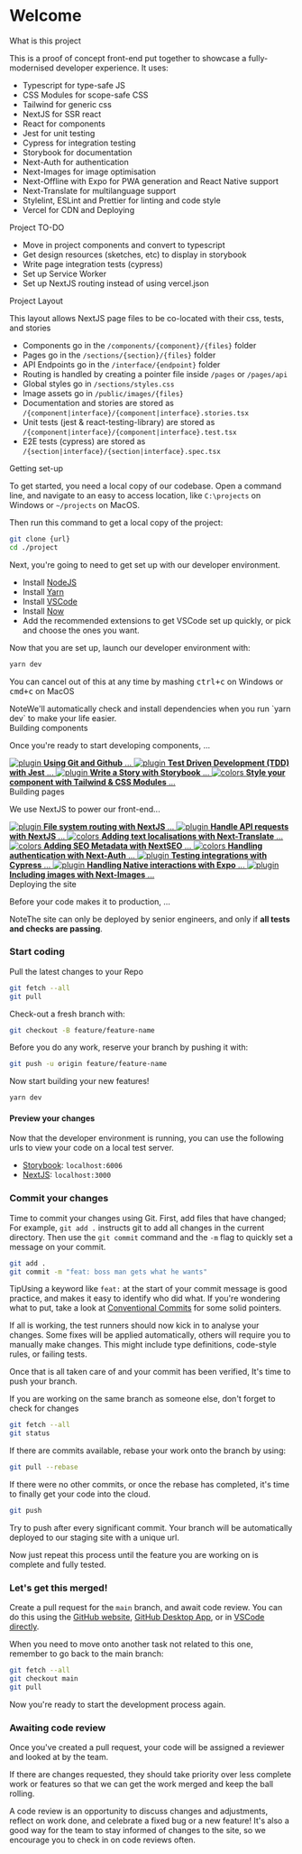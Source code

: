 

<Meta title="Introduction" />

<style>{`
  .subheading {
    --mediumdark: '#999999';
    font-weight: 900;
    font-size: 13px;
    color: #999;
    letter-spacing: 6px;
    line-height: 24px;
    text-transform: uppercase;
    margin-bottom: 12px;
    margin-top: 40px;
  }

  .link-list {
    display: grid;
    grid-template-columns: 1fr;
    grid-template-rows: 1fr 1fr;
    row-gap: 10px;
  }

  @media (min-width: 620px) {
    .link-list {
      row-gap: 20px;
      column-gap: 20px;
      grid-template-columns: 1fr 1fr;
    }
  }

  @media all and (-ms-high-contrast:none) {
  .link-list {
      display: -ms-grid;
      -ms-grid-columns: 1fr 1fr;
      -ms-grid-rows: 1fr 1fr;
    }
  }

  .link-item {
    display: block;
    padding: 20px 30px 20px 15px;
    border: 1px solid #00000010;
    border-radius: 5px;
    transition: background 150ms ease-out, border 150ms ease-out, transform 150ms ease-out;
    color: #333333;
    display: flex;
    align-items: flex-start;
  }

  .link-item:hover {
    border-color: #1EA7FD50;
    transform: translate3d(0, -3px, 0);
    box-shadow: rgba(0, 0, 0, 0.08) 0 3px 10px 0;
  }

  .link-item:active {
    border-color: #1EA7FD;
    transform: translate3d(0, 0, 0);
  }

  .link-item strong {
    font-weight: 700;
    display: block;
    margin-bottom: 2px;
  }
  
  .link-item img {
    height: 40px;
    width: 40px;
    margin-right: 15px;
    flex: none;
  }

  .link-item span {
    font-size: 14px;
    line-height: 20px;
  }

  .tip {
    display: inline-block;
    border-radius: 1em;
    font-size: 11px;
    line-height: 12px;
    font-weight: 700;
    background: #E7FDD8;
    color: #66BF3C;
    padding: 4px 12px;
    margin-right: 10px;
    vertical-align: top;
  }

  .tip-wrapper {
    font-size: 13px;
    line-height: 20px;
    margin-top: 40px;
    margin-bottom: 40px;
  }

  .tip-wrapper code {
    font-size: 12px;
    display: inline-block;
  }

  
`}</style>

# Welcome


<div class="subheading">What is this project</div>

This is a proof of concept front-end put together to showcase a fully-modernised
developer experience. It uses:

- Typescript for type-safe JS
- CSS Modules for scope-safe CSS
- Tailwind for generic css
- NextJS for SSR react
- React for components
- Jest for unit testing
- Cypress for integration testing
- Storybook for documentation
- Next-Auth for authentication
- Next-Images for image optimisation
- Next-Offline with Expo for PWA generation and React Native support
- Next-Translate for multilanguage support
- Stylelint, ESLint and Prettier for linting and code style
- Vercel for CDN and Deploying

<div class="subheading">Project TO-DO</div>

- Move in project components and convert to typescript
- Get design resources (sketches, etc) to display in storybook
- Write page integration tests (cypress)
- Set up Service Worker
- Set up NextJS routing instead of using vercel.json

<div class="subheading">Project Layout</div>

This layout allows NextJS page files to be co-located with their css, tests, and stories

- Components go in the `/components/{component}/{files}` folder
- Pages go in the `/sections/{section}/{files}` folder
- API Endpoints go in the `/interface/{endpoint}` folder
- Routing is handled by creating a pointer file inside `/pages` or `/pages/api`
- Global styles go in `/sections/styles.css`
- Image assets go in `/public/images/{files}`
- Documentation and stories are stored as `/{component|interface}/{component|interface}.stories.tsx`
- Unit tests (jest & react-testing-library) are stored as `/{component|interface}/{component|interface}.test.tsx`
- E2E tests (cypress) are stored as `/{section|interface}/{section|interface}.spec.tsx`

<div class="subheading">Getting set-up</div>

To get started, you need a local copy of our codebase.
Open a command line, and navigate to an easy to access location,
like `C:\projects` on Windows or `~/projects` on MacOS.

Then run this command to get a local copy of the project:
```bash
git clone {url}
cd ./project
```

Next, you're going to need to get set up with our developer environment.

- Install [NodeJS](https://nodejs.org/en/download/)
- Install [Yarn](https://yarnpkg.com/getting-started/install)
- Install [VSCode](https://code.visualstudio.com/)
- Install [Now](https://now.sh/)
- Add the recommended extensions to get VSCode set up quickly, or pick and choose the ones you want.

Now that you are set up, launch our developer environment with:
```bash
yarn dev
```
You can cancel out of this at any time by mashing <kbd>ctrl+c</kbd> on Windows or <kbd>cmd+c</kbd> on MacOS

<div class="tip-wrapper">
  <span class="tip">Note</span>We'll automatically check and install dependencies when you run `yarn dev` to make your life easier.
</div>


<div class="subheading">Building components</div>

Once you're ready to start developing components, ...

<div class="link-list">
  <a class="link-item" href="" target="_blank">
    <img src={Plugin} alt="plugin" />
    <span>
      <strong>Using Git and Github</strong>
      ...
    </span>
  </a>

  <a class="link-item" href="" target="_blank">
    <img src={Plugin} alt="plugin" />
    <span>
      <strong>Test Driven Development (TDD) with Jest</strong>
      ...
    </span>
  </a>

  <a class="link-item" href="" target="_blank">
    <img src={StackAlt} alt="plugin" />
    <span>
      <strong>Write a Story with Storybook</strong>
      ...
    </span>
  </a>

  <a class="link-item" href="" target="_blank">
    <img src={Colors} alt="colors" />
    <span>
      <strong>Style your component with Tailwind &amp; CSS Modules</strong>
      ...
    </span>
  </a>
</div>

<div class="subheading">Building pages</div>

We use NextJS to power our front-end...

<div class="link-list">
  <a class="link-item" href="" target="_blank">
    <img src={Flow} alt="plugin" />
    <span>
      <strong>File system routing with NextJS</strong>
      ...
    </span>
  </a>

  <a class="link-item" href="" target="_blank">
    <img src={Direction} alt="plugin" />
    <span>
      <strong>Handle API requests with NextJS</strong>
      ...
    </span>
  </a>

  <a class="link-item" href="" target="_blank">
    <img src={Comments} alt="colors" />
    <span>
      <strong>Adding text localisations with Next-Translate</strong>
      ...
    </span>
  </a>

  <a class="link-item" href="" target="_blank">
    <img src={Comments} alt="colors" />
    <span>
      <strong>Adding SEO Metadata with NextSEO</strong>
      ...
    </span>
  </a>

  <a class="link-item" href="" target="_blank">
    <img src={Comments} alt="colors" />
    <span>
      <strong>Handling authentication with Next-Auth</strong>
      ...
    </span>
  </a>

  <a class="link-item" href="" target="_blank">
    <img src={Plugin} alt="plugin" />
    <span>
      <strong>Testing integrations with Cypress</strong>
      ...
    </span>
  </a>

  <a class="link-item" href="" target="_blank">
    <img src={Plugin} alt="plugin" />
    <span>
      <strong>Handling Native interactions with Expo</strong>
      ...
    </span>
  </a>


  <a class="link-item" href="" target="_blank">
    <img src={Plugin} alt="plugin" />
    <span>
      <strong>Including images with Next-Images</strong>
      ...
    </span>
  </a>
</div>

<div class="subheading">Deploying the site</div>

Before your code makes it to production, ...

<div class="tip-wrapper">
  <span class="tip">Note</span>The site can only be deployed by senior engineers, and only if <strong>all tests and checks are passing</strong>.
</div>

### Start coding

Pull the latest changes to your Repo
```bash
git fetch --all
git pull
```

Check-out a fresh branch with:
```bash
git checkout -B feature/feature-name
```
Before you do any work, reserve your branch by pushing it with:
```bash
git push -u origin feature/feature-name
```

Now start building your new features!
```bash
yarn dev
```

#### Preview your changes

Now that the developer environment is running, you can use the following urls to
view your code on a local test server.

- [Storybook](http://localhost:6006): `localhost:6006`
- [NextJS](http://localhost:3000): `localhost:3000`


### Commit your changes

Time to commit your changes using Git.
First, add files that have changed;
For example, `git add .` instructs git to add all changes in the current directory.
Then use the `git commit` command and the `-m` flag to quickly set a message on your commit.

```bash
git add .
git commit -m "feat: boss man gets what he wants"
```

<div class="tip-wrapper">
  <span class="tip">Tip</span>Using a keyword like <code>feat:</code> at the start of your commit message
  is good practice, and makes it easy to identify who did what. If you're wondering what to put, take a look at <a href="https://www.conventionalcommits.org/" target="_blank">Conventional Commits</a> for some solid pointers.
</div>

If all is working, the test runners should now kick in to analyse your changes.
Some fixes will be applied automatically, others will require you to manually make changes.
This might include type definitions, code-style rules, or failing tests.

Once that is all taken care of and your commit has been verified, It's time to push your branch.

If you are working on the same branch as someone else, don't forget to check for changes
```bash
git fetch --all
git status
```

If there are commits available, rebase your work onto the branch by using:
```bash
git pull --rebase
```

If there were no other commits, or once the rebase has completed, it's time to finally get your code into the cloud.

```bash
git push
```

Try to push after every significant commit.
Your branch will be automatically deployed to our staging site with a unique url.

Now just repeat this process until the feature you are working on is complete and fully tested.

### Let's get this merged!

Create a pull request for the `main` branch, and await code review. 
You can do this using the [GitHub website](https://docs.github.com/en/github/collaborating-with-issues-and-pull-requests/creating-a-pull-request),
[GitHub Desktop App](https://docs.github.com/en/desktop/contributing-and-collaborating-using-github-desktop/creating-an-issue-or-pull-request), 
or in [VSCode directly](https://code.visualstudio.com/blogs/2018/09/10/introducing-github-pullrequests).

When you need to move onto another task not related to this one, remember to go back to the main branch:
```bash
git fetch --all
git checkout main
git pull
```

Now you're ready to start the development process again.

### Awaiting code review

Once you've created a pull request, your code will be assigned a reviewer and looked at by the team.

If there are changes requested, they should take priority over less complete work or 
features so that we can get the work merged and keep the ball rolling.

A code review is an opportunity to discuss changes and adjustments, reflect on work done, and celebrate a 
fixed bug or a new feature! It's also a good way for the team to stay informed of changes to the site,
so we encourage you to check in on code reviews often.
